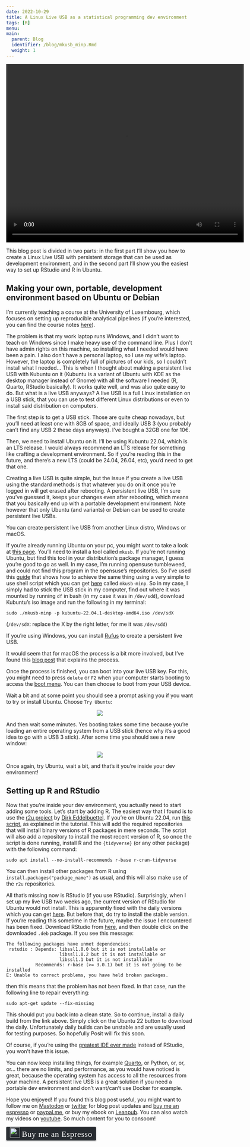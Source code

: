 ```yaml
---
date: 2022-10-29
title: A Linux Live USB as a statistical programming dev environment
tags: [R]
menu:
main:
  parent: Blog
  identifier: /blog/mkusb_minp.Rmd
  weight: 1
---
```


<div style="text-align:center;">
  <video width="640" height="480" controls>
    <source src="/img/tux_usb_ubuntu_startup.mp4" type="video/mp4">
  </video>
</div>

This blog post is divided in two parts: in the first part I'll show you how
to create a Linux Live USB with persistent storage that can be used as 
development environment, and in the second part I'll show you the easiest
way to set up RStudio and R in Ubuntu.

## Making your own, portable, development environment based on Ubuntu or Debian

I'm currently teaching a course at the University of Luxembourg, which 
focuses on setting up reproducible analytical pipelines (if you're
interested, you can find the course notes [here](https://rap4mads.eu/)).

The problem is that my work laptop runs Windows, and I didn't want to teach
on Windows since I make heavy use of the command line. Plus I don't have
admin rights on this machine, so installing what I needed would have been a pain.
I also don't have a personal laptop, so I use my wife's laptop. However, the 
laptop is completely full of pictures of our kids, so I couldn't install what I needed...
This is when I thought about making a persistent live USB with Kubuntu on it 
(Kubuntu is a variant of Ubuntu with KDE as the desktop manager instead of Gnome)
with all the software I needed (R, Quarto, RStudio basically). It works quite well, and
was also quite easy to do. But what is a live USB anyways? 
A live USB is a full Linux installation on a USB stick, that you can use to test
different Linux distributions or even to install said distribution on computers.

The first step is to get a USB stick. Those are quite cheap nowadays, but you'll 
need at least one with 8GB of space, and ideally USB 3 (you probably can't find
any USB 2 these days anyways). I've bought a 32GB one for 10€.

Then, we need to install Ubuntu on it. I'll be using Kubuntu 22.04, which is an LTS
release. I would always recommend an LTS release for something like crafting
a development environment. So if you're reading this in the future, and there's a new
LTS (could be 24.04, 26.04, etc), you'd need to get that one.

Creating a live USB is quite simple, but the issue if you create a live USB using the standard
methods is that whatever you do on it once you're logged in will get erased after rebooting. A
persistent live USB, I'm sure you've guessed it, keeps your changes even after rebooting, which
means that you basically end up with a portable development environment. Note however that only
Ubuntu (and variants) or Debian can be used to create persistent live USBs.

You can create persistent live USB from another Linux distro, Windows or macOS.

If you're already running Ubuntu on your pc, you might want to take a look at [this
page](https://help.ubuntu.com/community/mkusb#Persistent_live_systems). You'll need to install a
tool called `mkusb`. If you're not running Ubuntu, but find this tool in your distribution's
package manager, I guess you're good to go as well. In my case, I'm running opensuse tumbleweed,
and could not find this program in the opensuse's repositories. So I've used this
[guide](https://help.ubuntu.com/community/mkusb/minp) that shows how to achieve the same thing
using a very simple to use shell script which you can get
[here](https://help.ubuntu.com/community/mkusb/minp?action=AttachFile&do=view&target=mkusb-minp) 
called `mkusb-minp`. So in my case, I simply
had to stick the USB stick in my computer, find out where it was mounted by running `df` in bash
(in my case it was in `/dev/sdd`), download Kubuntu's iso image and run the following in my
terminal:

```
sudo ./mkusb-minp -p kubuntu-22.04.1-desktop-amd64.iso /dev/sdX
```

(`/dev/sdX`: replace the X by the right letter, for me it was `/dev/sdd`)

If you're using Windows, you can install [Rufus](https://rufus.ie/en/#) to create
a persistent live USB.

It would seem that for macOS the process is a bit more involved, but I've found this
[blog post](https://sebay.github.io/posts/create-live-persistent-ubuntu-usb-on-mac/)
that explains the process. 

Once the process is finished, you can boot into your live USB key. For this, you might
need to press `delete` or `F2` when your computer starts booting to access the
[boot menu](https://www.computerhope.com/jargon/b/boot_menu.htm).
You can then choose to boot from your USB device.

Wait a bit and at some point you should see a prompt asking you if you want to 
try or install Ubuntu. Choose `Try Ubuntu`:

<div style="text-align:center;">
<img src="/img/try_ubuntu.png">
</div>

And then wait some minutes. Yes booting takes some time because you're loading an entire
operating system from a USB stick (hence why it's a good idea to go with a USB 3 stick).
After some time you should see a new window:

<div style="text-align:center;">
<img src="/img/try_ubuntu2.png">
</div>

Once again, try Ubuntu, wait a bit, and that's it you're inside your dev environment!

## Setting up R and RStudio

Now that you're inside your dev environment, you actually need to start adding some
tools. Let's start by adding R. The easiest way that I found is to use the
[r2u project](https://eddelbuettel.github.io/r2u/) by 
[Dirk Eddelbuettel](https://github.com/eddelbuettel). If you're on Ubuntu 22.04, 
run [this script](https://github.com/eddelbuettel/r2u/blob/master/inst/scripts/add_cranapt_jammy.sh),
as explained in the tutorial. This will add the required repositories that will install
binary versions of R packages in mere seconds. The script will also
add a repository to install the most recent version of R, so once the script is done running,
install R and the `{tidyverse}` (or any other package) with the following command:

```
sudo apt install --no-install-recommends r-base r-cran-tidyverse
```

You can then install other packages from R using `install.packages("package_name")` as usual,
and this will also make use of the `r2u` repositories.

All that's missing now is RStudio (if you use RStudio). Surprisingly, when I set up my live USB
two weeks ago, the current version of RStudio for Ubuntu would not install. This is apparently
fixed with the daily versions which you can get [here](https://dailies.rstudio.com/). But 
before that, do try to install the stable version. If you're reading this sometime in the future,
maybe the issue I encountered has been fixed. Download RStudio from
[here](https://www.rstudio.com/products/rstudio/download/#download), and then double click on the
downloaded `.deb` package. If you see this message:

```
The following packages have unmet dependencies:
 rstudio : Depends: libssl1.0.0 but it is not installable or
                    libssl1.0.2 but it is not installable or
                    libssl1.1 but it is not installable
           Recommends: r-base (>= 3.0.1) but it is not going to be installed
E: Unable to correct problems, you have held broken packages.
```

then this means that the problem has not been fixed. In that case, run the following line to
repair everything:

```
sudo apt-get update --fix-missing
```

This should put you back into a clean state. So to continue, install a daily build from the link above.
Simply click on the Ubuntu 22 button to download the daily. Unfortunately daily builds can be unstable
and are usually used for testing purposes. So hopefully Posit will fix this soon.

Of course, if you're using the 
[greatest IDE ever made](https://www.brodrigues.co/blog/2019-05-19-spacemacs/) instead of RStudio,
you won't have this issue.

You can now keep installing things, for example [Quarto](https://quarto.org/docs/get-started/), or
Python, or, or, or... there are no limits, and performance, as you would have noticed is great, because
the operating system has access to all the resources from your machine. A persistent live USB is a 
great solution if you need a portable dev environment and don't want/can't use Docker for example.

<p>Hope you enjoyed! If you found this blog post useful, you might want to follow
me on <a href="https://fosstodon.org/@brodriguesco">Mastodon</a> or <a href="https://www.twitter.com/brodriguesco">twitter</a> for blog post updates and
<a href="https://www.buymeacoffee.com/brodriguesco">buy me an espresso</a> or <a href="https://www.paypal.me/brodriguesco">paypal.me</a>, or buy my ebook on <a href="https://leanpub.com/modern_tidyverse">Leanpub</a>.
You can also watch my videos on <a href="https://www.youtube.com/c/BrunoRodrigues1988/">youtube</a>.
So much content for you to consoom!</p>
<style>.bmc-button img{width: 27px !important;margin-bottom: 1px !important;box-shadow: none !important;border: none !important;vertical-align: middle !important;}.bmc-button{line-height: 36px !important;height:37px !important;text-decoration: none !important;display:inline-flex !important;color:#ffffff !important;background-color:#272b30 !important;border-radius: 3px !important;border: 1px solid transparent !important;padding: 1px 9px !important;font-size: 22px !important;letter-spacing:0.6px !important;box-shadow: 0px 1px 2px rgba(190, 190, 190, 0.5) !important;-webkit-box-shadow: 0px 1px 2px 2px rgba(190, 190, 190, 0.5) !important;margin: 0 auto !important;font-family:'Cookie', cursive !important;-webkit-box-sizing: border-box !important;box-sizing: border-box !important;-o-transition: 0.3s all linear !important;-webkit-transition: 0.3s all linear !important;-moz-transition: 0.3s all linear !important;-ms-transition: 0.3s all linear !important;transition: 0.3s all linear !important;}.bmc-button:hover, .bmc-button:active, .bmc-button:focus {-webkit-box-shadow: 0px 1px 2px 2px rgba(190, 190, 190, 0.5) !important;text-decoration: none !important;box-shadow: 0px 1px 2px 2px rgba(190, 190, 190, 0.5) !important;opacity: 0.85 !important;color:#82518c !important;}</style>
<p><link href="https://fonts.googleapis.com/css?family=Cookie" rel="stylesheet"><a class="bmc-button" target="_blank" href="https://www.buymeacoffee.com/brodriguesco"><img src="https://www.buymeacoffee.com/assets/img/BMC-btn-logo.svg" alt="Buy me an Espresso"><span style="margin-left:5px">Buy me an Espresso</span></a></p>
</div>
